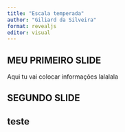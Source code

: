 ```yaml
---
title: "Escala temperada"
author: "Giliard da Silveira"
format: revealjs
editor: visual
---
```


## MEU PRIMEIRO SLIDE

Aqui tu vai colocar informações lalalala

## SEGUNDO SLIDE

## teste
